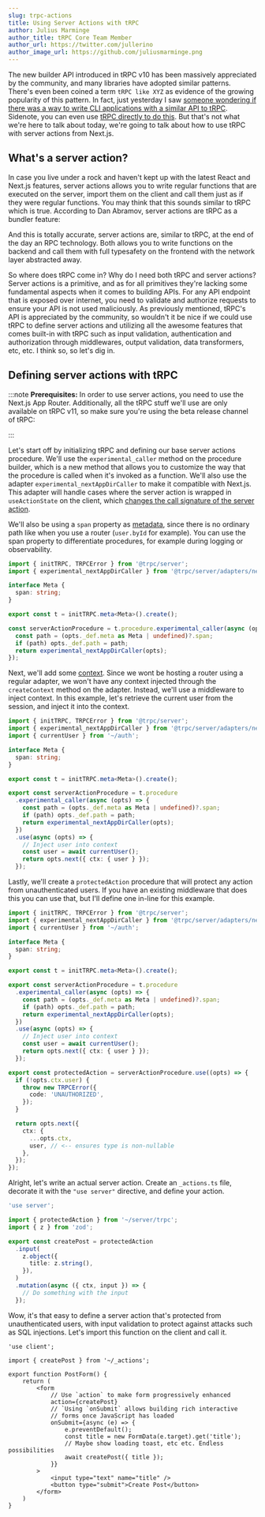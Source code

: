 ```yaml
---
slug: trpc-actions
title: Using Server Actions with tRPC
author: Julius Marminge
author_title: tRPC Core Team Member
author_url: https://twitter.com/jullerino
author_image_url: https://github.com/juliusmarminge.png
---
```



The new builder API introduced in tRPC v10 has been massively appreciated by the community, and many libraries have adopted similar patterns.
There's even been coined a term `tRPC like XYZ` as evidence of the growing popularity of this pattern. In fact, just yesterday I saw [someone
wondering if there was a way to write CLI applications with a similar API to tRPC](https://x.com/localhost_5173/status/1793259910723215835).
Sidenote, you can even use [tRPC directly to do this](https://github.com/mmkal/trpc-cli). But that's not what we're here to talk about today,
we're going to talk about how to use tRPC with server actions from Next.js.

## What's a server action?

In case you live under a rock and haven't kept up with the latest React and Next.js features, server actions allows you to write regular functions that are executed on the server, import them on the client and call them just as if they were regular functions.
You may think that this sounds similar to tRPC which is true. According to Dan Abramov, server actions are tRPC as a bundler feature:

<div className="mb-4 flex w-full justify-center">
  <Tweet id="1756120297529368801" />
</div>

And this is totally accurate, server actions are, similar to tRPC, at the end of the day an RPC technology. Both allows you to write functions on the backend and call them with full typesafety on the frontend with the network layer abstracted away.

So where does tRPC come in? Why do I need both tRPC and server actions? Server actions is a primitive, and as for all primitives they're lacking some fundamental aspects when it comes to building APIs. For any API endpoint that is exposed over internet, you need to validate and authorize requests to ensure your API is not used maliciously. As previously mentioned, tRPC's API is appreciated by the community, so wouldn't it be nice if we could use tRPC to define server actions and utilizing all the awesome features that comes built-in with tRPC such as input validation, authentication and authorization through middlewares, output validation, data transformers, etc, etc. I think so, so let's dig in.

## Defining server actions with tRPC

:::note
**Prerequisites:** In order to use server actions, you need to use the Next.js App Router. Additionally, all the tRPC stuff we'll use are only available on tRPC v11, so make sure you're using the beta release channel of tRPC:

<InstallSnippet pkgs="@trpc/server@beta" />
:::

Let's start off by initializing tRPC and defining our base server actions procedure.
We'll use the `experimental_caller` method on the procedure builder, which is a new method that allows you to
customize the way that the procedure is called when it's invoked as a function. We'll also use the adapter `experimental_nextAppDirCaller`
to make it compatible with Next.js. This adapter will handle cases where the server action is wrapped in `useActionState` on the client,
which [changes the call signature of the server action](https://react.dev/reference/react/useActionState#my-action-can-no-longer-read-the-submitted-form-data).

We'll also be using a `span` property as [metadata](/docs/server/metadata), since there is no ordinary path like when you use a router (`user.byId` for example). You can use the span property to differentiate procedures, for example during logging or observability.

```ts title="server/trpc.ts"
import { initTRPC, TRPCError } from '@trpc/server';
import { experimental_nextAppDirCaller } from '@trpc/server/adapters/next-app-dir';

interface Meta {
  span: string;
}

export const t = initTRPC.meta<Meta>().create();

const serverActionProcedure = t.procedure.experimental_caller(async (opts) => {
  const path = (opts._def.meta as Meta | undefined)?.span;
  if (path) opts._def.path = path;
  return experimental_nextAppDirCaller(opts);
});
```

Next, we'll add some [context](/docs/server/context). Since we wont be hosting a router using a regular adapter, we won't have any context injected through the `createContext`
method on the adapter. Instead, we'll use a middleware to inject context. In this example, let's retrieve the current user from the session, and inject it into the context.

```ts title="server/trpc.ts"
import { initTRPC, TRPCError } from '@trpc/server';
import { experimental_nextAppDirCaller } from '@trpc/server/adapters/next-app-dir';
import { currentUser } from '~/auth';

interface Meta {
  span: string;
}

export const t = initTRPC.meta<Meta>().create();

export const serverActionProcedure = t.procedure
  .experimental_caller(async (opts) => {
    const path = (opts._def.meta as Meta | undefined)?.span;
    if (path) opts._def.path = path;
    return experimental_nextAppDirCaller(opts);
  })
  .use(async (opts) => {
    // Inject user into context
    const user = await currentUser();
    return opts.next({ ctx: { user } });
  });
```

Lastly, we'll create a `protectedAction` procedure that will protect any action from unauthenticated users. If you have an existing middleware that does this you can use that, but I'll define one in-line for this example.

```ts title="server/trpc.ts"
import { initTRPC, TRPCError } from '@trpc/server';
import { experimental_nextAppDirCaller } from '@trpc/server/adapters/next-app-dir';
import { currentUser } from '~/auth';

interface Meta {
  span: string;
}

export const t = initTRPC.meta<Meta>().create();

export const serverActionProcedure = t.procedure
  .experimental_caller(async (opts) => {
    const path = (opts._def.meta as Meta | undefined)?.span;
    if (path) opts._def.path = path;
    return experimental_nextAppDirCaller(opts);
  })
  .use(async (opts) => {
    // Inject user into context
    const user = await currentUser();
    return opts.next({ ctx: { user } });
  });

export const protectedAction = serverActionProcedure.use((opts) => {
  if (!opts.ctx.user) {
    throw new TRPCError({
      code: 'UNAUTHORIZED',
    });
  }

  return opts.next({
    ctx: {
      ...opts.ctx,
      user, // <-- ensures type is non-nullable
    },
  });
});
```

Alright, let's write an actual server action. Create an `_actions.ts` file, decorate it with the `"use server"` directive, and define your action.

```ts title="app/_actions.ts"
'use server';

import { protectedAction } from '~/server/trpc';
import { z } from 'zod';

export const createPost = protectedAction
  .input(
    z.object({
      title: z.string(),
    }),
  )
  .mutation(async ({ ctx, input }) => {
    // Do something with the input
  });
```

Wow, it's that easy to define a server action that's protected from unauthenticated users, with input validation to protect against attacks such as SQL injections. Let's import this function on the client and call it.

```tsx title="app/post-form.tsx"
'use client';

import { createPost } from '~/_actions';

export function PostForm() {
    return (
        <form
            // Use `action` to make form progressively enhanced
            action={createPost}
            // `Using `onSubmit` allows building rich interactive
            // forms once JavaScript has loaded
            onSubmit={async (e) => {
                e.preventDefault();
                const title = new FormData(e.target).get('title');
                // Maybe show loading toast, etc etc. Endless possibilities
                await createPost({ title });
            }}
        >
            <input type="text" name="title" />
            <button type="submit">Create Post</button>
        </form>
    )
}
```
